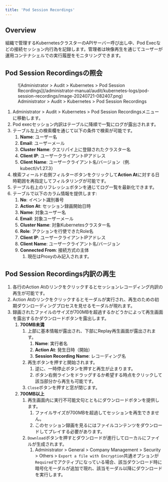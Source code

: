 ```yaml
---
title: 'Pod Session Recordings'
---
```


## Overview

組織で管理するKubernetesクラスターのAPIサーバー呼び出し中、Pod Execなどの接続セッション内行為を記録します。管理者は映像再生を通じてユーザーが運用コンテナシェルでの実行履歴をモニタリングできます。

## Pod Session Recordingsの照会

<figure data-layout="center" data-align="center">
![Administrator &gt; Audit &gt; Kubernetes &gt; Pod Session Recordings](/administrator-manual/audit/kubernetes-logs/pod-session-recordings/image-20240721-082407.png)
<figcaption>
Administrator &gt; Audit &gt; Kubernetes &gt; Pod Session Recordings
</figcaption>
</figure>

1. Administrator &gt; Audit &gt; Kubernetes &gt; Pod Session Recordingsメニューに移動します。
2. Pod execセッション内訳はテーブルに降順で一覧にログが露出されます。
3. テーブル左上の検索欄を通じて以下の条件で検索が可能です。
   1. **Name**: ユーザー名
   2. **Email**: ユーザーメール
   3. **Cluster Name**: クエリパイ上に登録されたクラスター名
   4. **Client IP**: ユーザークライアントIPアドレス
   5. **Client Name**: ユーザークライアント名/バージョン（例. kubectl/v1.27.3）
4. 検索フィールド右側フィルターボタンをクリックして**Action At**に対する日時範囲を再指定してフィルタリングが可能です。
5. テーブル右上のリフレッシュボタンを通じてログ一覧を最新化できます。
6. テーブルで以下のカラム情報を提供します:
   1. **No**: イベント識別番号
   2. **Action At**: セッション録画開始日時
   3. **Name**: 対象ユーザー名
   4. **Email**: 対象ユーザーメール
   5. **Cluster Name**: 対象Kubernetesクラスター名
   6. **Role**: アクションを行使できたRole名
   7. **Client IP**: ユーザークライアントIPアドレス
   8. **Client Name**: ユーザークライアント名/バージョン
   9. **Connected From**: 接続方式の主体
      1. 現在はProxyのみ記入されます。

## Pod Session Recordings内訳の再生

1. 各行のAction Atのリンクをクリックするとセッションレコーディング内訳の再生が可能です。
2. Action Atのリンクをクリックするとモーダルが実行され、再生のための初期ダウンローディングプロセスを見せるモーダルが現れます。
3. 録画されたファイルのサイズが700MBを超過するかどうかによって再生画面を露出するかダウンロードボタンを露出します。
   1. **700MB未満**
      1. 上部に基本情報が露出され、下部にReplay再生画面が露出されます。
         1. **Name**: 実行者名
         2. **Action At**: 発生日時（開始）
         3. **Session Recording Name**: レコーディング名
      2. 再生ボタンを押すと開始されます。
         1. 逆に、一時停止ボタンを押すと再生が止まります。
         2. ボタン右側ラインをドラッグするか希望する時点をクリックして該当部分から再生も可能です。
      3. `Close`ボタンを押すと窓が閉じます。
   2. **700MB以上**
      1. 再生画面内に実行不可能文句とともにダウンロードボタンを提供します。
         1. ファイルサイズが700MBを超過してセッションを再生できません。
         2. このセッション録画を見るにはファイルコンテンツをダウンロードしてプレイする必要があります。
      2. `Download`ボタンを押すとダウンロードが進行してローカルにファイルが生成されます。
         1. Administrator &gt; General &gt; Company Management &gt; Security &gt; Others &gt; `Export a file with Encryption`共通オプションが`Required`でアクティブになっている場合、該当ダウンロード時に暗号化モーダルが追加で現れ、該当モーダル以降にダウンロードを実行します。
